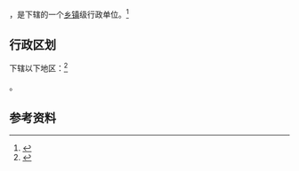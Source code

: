 {{中国乡级行政区|64/03/02/400/000}}

'''{{PAGENAMEBASE}}'''，是{{PRC admin/fullname|64/03/02/400/000|3}}下辖的一个[[乡镇|乡镇]]级行政单位。<ref>{{PRC admin/ref sgc|{{PRC admin/parent|64/03/02/400/000}}}}</ref>

== 行政区划 ==

{{PAGENAMEBASE}}下辖以下地区：<ref>{{PRC admin/ref sgc|64/03/02/400/000}}</ref>

{{PRC admin/children|64/03/02/400/000}}。

== 参考资料 ==

{{reflist}}

{{行政区划小作品}}
{{PRC admin/navcat|64/03/02/400/000}}